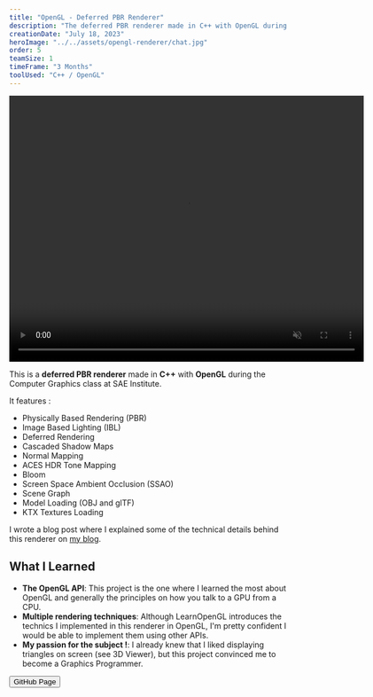 ```yaml
---
title: "OpenGL - Deferred PBR Renderer"
description: "The deferred PBR renderer made in C++ with OpenGL during the Computer Graphics class at SAE Institute."
creationDate: "July 18, 2023"
heroImage: "../../assets/opengl-renderer/chat.jpg"
order: 5
teamSize: 1
timeFrame: "3 Months"
toolUsed: "C++ / OpenGL"
---
```



<div class="grid place-items-center">
	<video width="640" height="480" loop muted autoplay controls>
		<source src="/opengl/demo_opengl.mp4" type="video/mp4" />
		Your browser does not support the video tag.
	</video>
</div>

This is a **deferred PBR renderer** made in **C++** with **OpenGL** during the Computer Graphics class at SAE Institute.

It features :

-   Physically Based Rendering (PBR)
-   Image Based Lighting (IBL)
-   Deferred Rendering
-   Cascaded Shadow Maps
-   Normal Mapping
-   ACES HDR Tone Mapping
-   Bloom
-   Screen Space Ambient Occlusion (SSAO)
-   Scene Graph
-   Model Loading (OBJ and glTF)
-   KTX Textures Loading

I wrote a blog post where I explained some of the technical
details behind this renderer on <a href="https://blog.stowy.ch/posts/how-i-implemented-a-deferred-pbr-renderer-in-opengl/" target="_blank">my blog</a>.

## What I Learned

-   **The OpenGL API**: This project is the one where I learned the most about OpenGL and generally the principles on how you talk to a GPU from a CPU.
-   **Multiple rendering techniques**: Although LearnOpenGL introduces the technics I implemented in this renderer in OpenGL,
    I'm pretty confident I would be able to implement them using other APIs.
-   **My passion for the subject !**: I already knew that I liked displaying triangles on screen (see 3D Viewer), but this project convinced me to become a Graphics Programmer.

<Button href="https://github.com/St0wy/opengl-scene">GitHub Page</Button>
